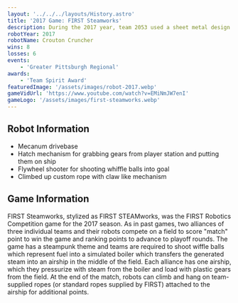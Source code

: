 ---
layout: '../../../layouts/History.astro'
title: '2017 Game: FIRST Steamworks'
description: During the 2017 year, team 2053 used a sheet metal design with our drive gearboxes built into the drivebase for durability. We focused on getting the gears to the ship as fast as possible.
robotYear: 2017
robotName: Crouton Cruncher
wins: 8
losses: 6
events: 
    - 'Greater Pittsburgh Regional'
awards: 
    - 'Team Spirit Award'
featuredImage: '/assets/images/robot-2017.webp'
gameVidUrl: 'https://www.youtube.com/watch?v=EMiNmJW7enI'
gameLogo: '/assets/images/first-steamworks.webp'
---

## Robot Information

- Mecanum drivebase
- Hatch mechanism for grabbing gears from player station and putting them on ship
- Flywheel shooter for shooting whiffle balls into goal
- Climbed up custom rope with claw like mechanism

## Game Information

FIRST Steamworks, stylized as FIRST STEAMworks, was the FIRST Robotics Competition game for the 2017 season. As in past games, two alliances of three individual teams and their robots compete on a field to score "match" point to win the game and ranking points to advance to playoff rounds. The game has a steampunk theme and teams are required to shoot wiffle balls which represent fuel into a simulated boiler which transfers the generated steam into an airship in the middle of the field. Each alliance has one airship, which they pressurize with steam from the boiler and load with plastic gears from the field. At the end of the match, robots can climb and hang on team-supplied ropes (or standard ropes supplied by FIRST) attached to the airship for additional points.